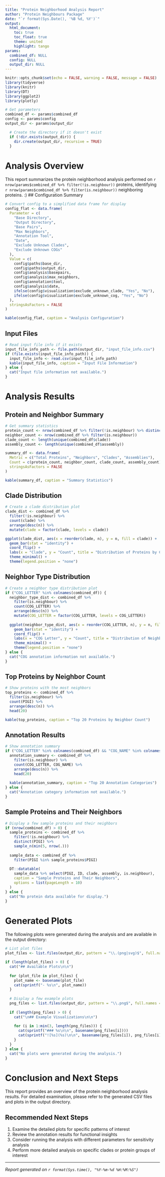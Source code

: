 ```yaml
---
title: "Protein Neighborhood Analysis Report"
author: "Protein Neighbours Package"
date: "`r format(Sys.Date(), '%B %d, %Y')`"
output: 
  html_document:
    toc: true
    toc_float: true
    theme: united
    highlight: tango
params:
  combined_df: NULL
  config: NULL
  output_dir: NULL
---
```


```r
knitr::opts_chunk$set(echo = FALSE, warning = FALSE, message = FALSE)
library(tidyverse)
library(knitr)
library(DT)
library(ggplot2)
library(plotly)

# Get parameters
combined_df <- params$combined_df
config <- params$config
output_dir <- params$output_dir

  # Create the directory if it doesn't exist
  if (!dir.exists(output_dir)) {
    dir.create(output_dir, recursive = TRUE)
  }
```

# Analysis Overview

This report summarizes the protein neighborhood analysis performed on `r nrow(params$combined_df %>% filter(!is.neighbour))` proteins, identifying `r nrow(params$combined_df %>% filter(is.neighbour))` neighboring proteins.
:)
## Configuration Summary

```r
# Convert config to a simplified data frame for display
config_flat <- data.frame(
  Parameter = c(
    "Base Directory",
    "Output Directory",
    "Base Pairs",
    "Max Neighbors",
    "Annotation Tool",
    "Date",
    "Exclude Unknown Clades",
    "Exclude Unknown COGs"
  ),
  Value = c(
    config$paths$base_dir,
    config$paths$output_dir,
    config$analysis$basepairs,
    config$analysis$max_neighbors,
    config$annotation$tool,
    config$analysis$date,
    ifelse(config$visualization$exclude_unknown_clade, "Yes", "No"),
    ifelse(config$visualization$exclude_unknown_cog, "Yes", "No")
  ),
  stringsAsFactors = FALSE
)

kable(config_flat, caption = "Analysis Configuration")
```

## Input Files

```r
# Read input file info if it exists
input_file_info_path <- file.path(output_dir, "input_file_info.csv")
if (file.exists(input_file_info_path)) {
  input_file_info <- read.csv(input_file_info_path)
  kable(input_file_info, caption = "Input File Information")
} else {
  cat("Input file information not available.")
}
```

# Analysis Results

## Protein and Neighbor Summary

```r
# Get summary statistics
protein_count <- nrow(combined_df %>% filter(!is.neighbour) %>% distinct(PIGI))
neighbor_count <- nrow(combined_df %>% filter(is.neighbour))
clade_count <- length(unique(combined_df$clade))
assembly_count <- length(unique(combined_df$assembly))

summary_df <- data.frame(
  Metric = c("Total Proteins", "Neighbors", "Clades", "Assemblies"),
  Count = c(protein_count, neighbor_count, clade_count, assembly_count),
  stringsAsFactors = FALSE
)

kable(summary_df, caption = "Summary Statistics")
```

## Clade Distribution

```r
# Create a clade distribution plot
clade_dist <- combined_df %>%
  filter(!is.neighbour) %>%
  count(clade) %>%
  arrange(desc(n)) %>%
  mutate(clade = factor(clade, levels = clade))

ggplot(clade_dist, aes(x = reorder(clade, n), y = n, fill = clade)) +
  geom_bar(stat = "identity") +
  coord_flip() +
  labs(x = "Clade", y = "Count", title = "Distribution of Proteins by Clade") +
  theme_minimal() +
  theme(legend.position = "none")
```

## Neighbor Type Distribution

```r
# Create a neighbor type distribution plot
if ("COG_LETTER" %in% colnames(combined_df)) {
  neighbor_type_dist <- combined_df %>%
    filter(is.neighbour) %>%
    count(COG_LETTER) %>%
    arrange(desc(n)) %>%
    mutate(COG_LETTER = factor(COG_LETTER, levels = COG_LETTER))
  
  ggplot(neighbor_type_dist, aes(x = reorder(COG_LETTER, n), y = n, fill = COG_LETTER)) +
    geom_bar(stat = "identity") +
    coord_flip() +
    labs(x = "COG Letter", y = "Count", title = "Distribution of Neighbors by COG Type") +
    theme_minimal() +
    theme(legend.position = "none")
} else {
  cat("COG annotation information not available.")
}
```

## Top Proteins by Neighbor Count

```r
# Show proteins with the most neighbors
top_proteins <- combined_df %>%
  filter(is.neighbour) %>%
  count(PIGI) %>%
  arrange(desc(n)) %>%
  head(20)

kable(top_proteins, caption = "Top 20 Proteins by Neighbor Count")
```

## Annotation Results

```r
# Show annotation summary
if ("COG_LETTER" %in% colnames(combined_df) && "COG_NAME" %in% colnames(combined_df)) {
  annotation_summary <- combined_df %>%
    filter(is.neighbour) %>%
    count(COG_LETTER, COG_NAME) %>%
    arrange(desc(n)) %>%
    head(20)
  
  kable(annotation_summary, caption = "Top 20 Annotation Categories")
} else {
  cat("Annotation category information not available.")
}
```

## Sample Proteins and Their Neighbors

```r
# Display a few sample proteins and their neighbors
if (nrow(combined_df) > 0) {
  sample_proteins <- combined_df %>%
    filter(!is.neighbour) %>%
    distinct(PIGI) %>%
    sample_n(min(5, nrow(.)))
  
  sample_data <- combined_df %>%
    filter(PIGI %in% sample_proteins$PIGI)
  
  DT::datatable(
    sample_data %>% select(PIGI, ID, clade, assembly, is.neighbour),
    caption = "Sample Proteins and Their Neighbors",
    options = list(pageLength = 10)
  )
} else {
  cat("No protein data available for display.")
}
```

# Generated Plots

The following plots were generated during the analysis and are available in the output directory:

```r
# List plot files
plot_files <- list.files(output_dir, pattern = "\\.(png|svg)$", full.names = TRUE)

if (length(plot_files) > 0) {
  cat("## Available Plots\n\n")
  
  for (plot_file in plot_files) {
    plot_name <- basename(plot_file)
    cat(sprintf("- %s\n", plot_name))
  }
  
  # Display a few example plots
  png_files <- list.files(output_dir, pattern = "\\.png$", full.names = TRUE)
  
  if (length(png_files) > 0) {
    cat("\n## Example Visualizations\n\n")
    
    for (i in 1:min(3, length(png_files))) {
      cat(sprintf("### %s\n\n", basename(png_files[i])))
      cat(sprintf("![%s](%s)\n\n", basename(png_files[i]), png_files[i]))
    }
  }
} else {
  cat("No plots were generated during the analysis.")
}
```

# Conclusion and Next Steps

This report provides an overview of the protein neighborhood analysis results. For detailed examination, please refer to the generated CSV files and plots in the output directory.

## Recommended Next Steps

1. Examine the detailed plots for specific patterns of interest
2. Review the annotation results for functional insights
3. Consider running the analysis with different parameters for sensitivity analysis
4. Perform more detailed analysis on specific clades or protein groups of interest

---

*Report generated on `r format(Sys.time(), "%Y-%m-%d %H:%M:%S")`*
